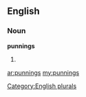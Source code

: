 ==English==

===Noun===
'''punnings'''

# {{plural of|[[punning]]}}

[[Category:English plurals]]

[[ar:punnings]]
[[my:punnings]]